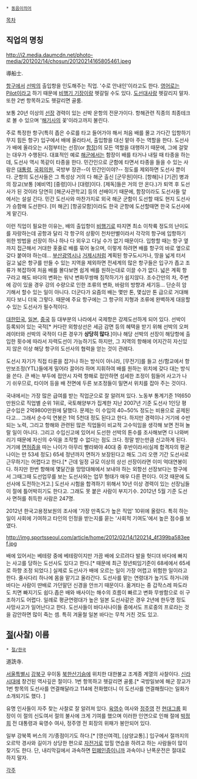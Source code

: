  * [[동음이의어]]

[[목차]]

== 직업의 명칭 ==
http://i2.media.daumcdn.net/photo-media/201202/14/chosun/20120214165805461.jpeg

導船士.

[[항구]]에서 [[선박]]의 출입항을 인도해주는 직업. '수로 안내인'이라고도 한다. [[영어]]로는 [[Pilot]]이라고 하기 때문에 [[비행기 기장]]이랑 헷갈릴 수도 있다. [[도선]]대사랑 헷갈리지 말자. 또한 2번 항목하고도 헷갈리면 골룸.

보통 20년 이상의 [[선장]] 경력이 있는 선박 운항의 전문가이다. 항해관련 직종의 최종테크로 볼 수 있으며 '[[해기사]]의 꽃'이라고까지 불린다.

주로 특정한 항구(특히 좁은 수로를 타고 들어가야 해서 처음 배를 몰고 가다간 입항하기 무지 힘든 항구) 입구에서 배에 올라타서, 출입항을 대신 맡아 주는 역할을 한다. 도선사가 배에 올라오는 시점부터는 선장(or [[함장]])의 모든 역할을 대행하기 때문에, 그에 걸맞는 대우가 수행된다. 대표적인 예로 [[해군]]에서는 함장이 배를 타거나 내릴 때 타종을 하는데, 도선사 역시 똑같이 타종을 한다. 민간인으로 군함에 타면서 타종을 들을 수 있는 사람은 [[대통령]], [[국회의원]], 국방부 장관--이 민간인이야?-- 정도를 제외하면 도선사 뿐이다. 군항의 도선사들은 그 특성상 거의 다 해군 출신 [군무원]이다. [항해]나 [기관] 병과의 장교(보통 [예비역] [중령]이나 [대령]이다. [제독]들은 거의 안 온다.)가 퇴역 후 도선사가 된 것이라 당연히 [해군사관학교] 등의 선배이기 때문에, 함장이라도 도선사들 앞에서는 설설 긴다. 민간 도선사와 마찬가지로 외국 해군 군함이 도선할 때도 현지 도선사가 승함해 도선한다. [미 해군] [항공모함]이라도 한국 군항에 도선할때면 한국 도선사에게 맡긴다.

이런 직업이 필요한 이유는, 배의 출입항이 [[비행기]]로 따지면 최소 이착륙 정도의 난이도를 자랑하는데 공항과 달리 각 항구의 상황이 천차만별이라서 각각의 항구에 입항하기 위한 방법을 선장이 하나 하나 다 외우고 다닐 수가 없기 때문이다. 입항할 때는 항구 옆까지 접근해서 거대한 홋줄로 배를 묶어 놓으며, 이렇게 하려면 배를 항구의 바로 옆으로 갖다 붙여야 하는데... [[부산광역시]]나 [[거제시]]처럼 계획된 항구도시거나, 땅을 넓게 터서 길고 넓은 항구를 만들 수 있는 지역을 제외하면 전세계의 많은 항구들은 입구가 좁고 조류가 복잡하여 처음 배를 몰다보면 쉽게 배를 원하는대로 이끌 수가 없다. 넓은 계획 항구라고 해도 바다의 변화는 워낙 변화무쌍해 짐작하기가 쉽지않다. 조수간만의 차, 주변에 강이 있을 경우 강의 수량으로 인한 조류의 변화, 바람의 방향과 세기등... 단순히 암기해서 할수 있는 일이 아니다. 더군다가 요즘의 배는 몇만 톤, 몇십만 톤 급으로 거대해지다 보니 더욱 그렇다. 때문에 주요 항구에는 그 항구의 지형과 조류에 완벽하게 대응할 수 있는 도선사가 필수적이다.

[[대한민국]], [[일본]], [[중국]] 등 대부분의 나라에서 국제항은 강제도선하게 되어 있다. 선박이 등록되어 있는 국적[* 커다란 외항상선은 세금 감면 등의 혜택을 받기 위해 선박의 오퍼레이터와 선박의 국적이 다른 경우가 '''상당히 많다'''.]이나 해당 선박의 선장이 해당항에 출입한 횟수에 따라서 자력도선이 가능하기도 하지만, 그 지역의 항해에 어지간히 자신있지 않은 이상 해당 항구의 도선사의 협력을 얻는 것이 관례다.

도선시 자기가 직접 타륜을 잡거나 하는 방식이 아니라, [무전기]를 들고 선/함교에서 항만보조정(YTL)들에게 밀어라 끌어라 하며 지휘하여 배를 원하는 위치에 갖다 대는 방식을 쓴다. 큰 배는 부두에 접안시 자력 항해로 접안하면 섬세한 조정이 힘들어 사고가 나기 쉬우므로, 타이어 등을 배 전면에 두른 보조정들이 밀면서 위치를 잡아 주는 것이다.

국내에서는 가장 많은 급여를 받는 직업군으로 잘 알려져 있다. 노동부 통계기준 1억650만원으로 직업별 순위 1위로, 국토해양부가 집계한 지난 2007년 기준 도선사 1인당 평균수입은 2억9800만원에 달했다. 문제는 이 수입의 40~50% 정도는 비용으로 공제된다고... 그래서 순수익 연봉은 1억 5천대 정도 된다고 한다. 하지만 경력이나 거기에 수반되는 노력, 그리고 항해와 관련된 많은 직업들이 비교적 고수익임을 생각해 보면 전혀 놀랄 일이 아니다. 그리고 수입신고에 있어서 도선한 선박의 톤수를 조사해보면 다 나와버리기 때문에 자신의 수익을 조작할 수 없다는 점도 크다. 정말 받는만큼 신고하게 된다.
거기에 [[면허증]]을 따는 나이가 아무리 빨라봐야 40대 중 후반이라서(실제 합격자의 평균 나이는 만 53세 정도) 65세 정년까지 면허가 보장된다고 해도 그리 오랜 기간 도선사로 근무하기는 어렵다고 한다.[* 근데 일정 규모 이상의 상선 선장이라면 이미 억대연봉이다. 하지만 한번 항해에 몇달간을 망망대해에서 보내야 하는 외항선 선장보다는 항구에서 그때그때 도선업무를 보는 도선사와는 업무 형태가 매우 다른 편이다. 이것 때문에 도선사에 도전하는거고.] 도선사 시험을 합격하기 위해서 10년 이상 경력이 있는 선장님들이 절에 틀어박히기도 한다고. 그래도 못 붙은 사람이 부지기수. 2012년 5월 기준 도선사 면허를 취득한 사람은 247명.

2012년 한국고용정보원의 조사에 '가장 만족도가 높은 직업' 10위에 올랐다. 특히 하는 일이 사회에 기여하고 타인의 인정을 받는지를 묻는 '사회적 기여도'에서 높은 점수를 보였다.

http://img.sportsseoul.com/article/home/2012/02/14/120214_4f399ba583eef.jpg

배에 있어서는 베테랑 중에 베테랑이지만 가끔 배에 오르려다 발을 헛디뎌 바다에 빠지는 사고를 당하는 도선사도 있다고 한다.[* 때문에 최근 정년퇴임기준이 68세에서 65세로 하향 조정 되었다.] 실제로 도선사가 배에 오르는 일이 가장 어렵고 위험한 일이라고 한다. 줄사다리 하나에 몸을 맡기고 올라간다. 도선사를 맡는 연령대가 높기도 하거니와 바다는 사람이 딴배로 가던말던 신경을 안쓰기 때문이다. 옮겨타는 중 갑작스레 파도라도 치면 빠지기도 쉽다.좁은 배와 배사이는 해수의 흐름이 빠르고 변화 무쌍함으로 쉬 구조하기도 어렵다. 일례로 평균연령대가 높은 일본 도선사같은 경우 2년에 한두명 정도 사망사고가 일어난다고 한다. 도선사들이 바다사나이들 중에서도 프로중의 프로라는 것을 감안하면 많이 죽는 셈. 특히 겨울철 일본 바다는 무척 거친 것도 있고.

== [[절]](사찰) 이름 ==
 * [[절/한국]]

道詵寺.

[[서울특별시]] [[강북구]] 우이동 [[북한산]]기슭에 위치한 대한불교 조계종 계열의 사찰이다. [[신라]]시대에 창건된 역사깊은 절이다. 1번 항목하고 헷갈리면 골룸.[* 국방일보에 해군 장교가 1번 항목의 도선사를 연결해달라고 114에 전화했더니 이 도선사를 연결해줬다는 일화가 소개되기도 했다. ]

유명 인사들이 자주 찾는 사찰로 잘 알려져 있다. [[육영수]] 여사와 [[정주영]] 전 [[현대그룹]] 회장이 이 절의 신도여서 절의 불사에 크게 기여를 했으며 이러한 인연으로 인해 절에 [[박정희]] 전 대통령과 육영수 여사, 정주영 전 회장의 위패가 봉안되어 있다.

일부 강북쪽 버스의 기/종점이기도 하다.[* [영신여객], [삼양교통].]
입구에서 절까지의 오르막 경사와 길이가 상당한 편으로 [[자전거]]로 업힐 연습을 하려고 하는 사람들이 많이 찾기도 한다. 단, 내리막길에서 과속하면 [[민폐]]인증이니까 과속이나 난폭운전은 절대로 하지 말자.

[[각주]]
